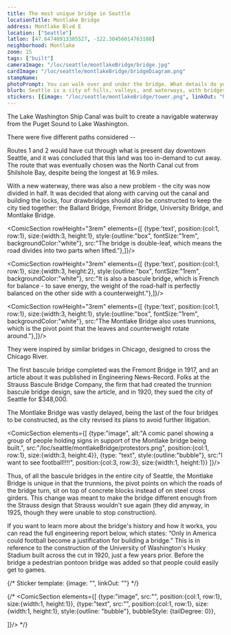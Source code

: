 ```yaml
---
title: The most unique bridge in Seattle
locationTitle: Montlake Bridge
address: Montlake Blvd E
location: ["Seattle"] 
latlon: [47.64740913305527, -122.30456014763188]
neighborhood: Montlake
zoom: 15
tags: ["built"]
cameraImage: "/loc/seattle/montlakeBridge/bridge.jpg"
cardImage: "/loc/seattle/montlakeBridge/bridgeDiagram.png"
stampName:
photoPrompt: You can walk over and under the bridge. What details do you notice? Can you spot the counterweights?
blurb: Seattle is a city of hills, valleys, and waterways, with bridges connecting people together. The Montlake Bridge is unique in its engineering, as its design was to prevent the city from getting sued.
stickers: [{image: "/loc/seattle/montlakeBridge/tower.png", linkOut: "https://www.loc.gov/resource/hhh.wa0441.sheet/?sp=3", title: "Diagram of Montlake Bridge control tower"},{image: "/loc/seattle/montlakeBridge/seattleMap.png", linkOut: "https://www.loc.gov/resource/hhh.wa0441.sheet/?sp=1", title: "Map of Montlake Bridge location"},{image: "/loc/seattle/montlakeBridge/montlakeBridge.png", linkOut: "https://www.loc.gov/resource/hhh.wa0441.sheet/?sp=1", title: "Title of engineering report"},{image: "/loc/seattle/montlakeBridge/bridgeDiagram.png", linkOut: "https://www.loc.gov/resource/hhh.wa0441.sheet/?sp=1", title: "Diagram of bridge from HAER report"}, {image: "/loc/seattle/montlakeBridge/protestors.png"}]
---
```


The Lake Washington Ship Canal was built to create a navigable waterway from the Puget Sound to Lake Washington. 

There were five different paths considered -- 

<LOCItem
    type="map"
    image="/loc/seattle/montlakeBridge/canalRoutes.png"
    linkOut="https://www.loc.gov/resource/gdcmassbookdig.historyadvantage00seat/?sp=33&q=seattle+canal&r=-0.288,0.48,1.732,1.187,0"
    caption="Map depicting the various proposed routes for the Lake Washington Ship Canal."/>

Routes 1 and 2 would have cut through what is present day downtown Seattle, and it was concluded that this land was too in-demand to cut away. The route that was eventually chosen was the North Canal cut from Shilshole Bay, despite being the longest at 16.9 miles.

With a new waterway, there was also a new problem - the city was now divided in half. It was decided that along with carving out the canal and building the locks, four drawbridges should also be constructed to keep the city tied together: the Ballard Bridge, Fremont Bridge, University Bridge, and Montlake Bridge.


<ComicSection rowHeight="3rem" elements={[
    {type:'text', position:{col:1, row:1}, size:{width:3, height:1}, style:{outline:"box", fontSize:"1rem", backgroundColor:"white"}, src:"The bridge is double-leaf, which means the road divides into two parts when lifted."},]}/>

<LOCItem
    type="pnp"
    image="/loc/seattle/montlakeBridge/doubleLeaf.png"
    linkOut="https://www.loc.gov/resource/hhh.wa0441.sheet/?sp=1&st=image"
    caption="Survey drawing showing the Montlake Bridge spanning Montlake Cut at State Route 513"
    alt="Reproduction of a survey drawing of the Montlake Bridge spanning Montlake Cut."/>
<ComicSection rowHeight="3rem" elements={[
    {type:'text', position:{col:1, row:1}, size:{width:3, height:2}, style:{outline:"box", fontSize:"1rem", backgroundColor:"white"}, src:"It is also a bascule bridge, which is French for balance - to save energy, the weight of the road-half is perfectly balanced on the other side with a counterweight."},]}/>

<LOCItem
    type="pnp"
    image="/loc/seattle/montlakeBridge/bascule.png"
    linkOut="https://www.loc.gov/resource/hhh.wa0441.sheet/?sp=3&st=image"
    caption="Survey drawing of Montlake Bridge with a close view of the bridge's bascule trusses."
    alt="Reproduction of a survey drawing of the Montlake Bridge spanning Montlake Cut with a close view of the bridge's trusses."/>

<ComicSection rowHeight="3rem" elements={[
    {type:'text', position:{col:1, row:1}, size:{width:3, height:1}, style:{outline:"box", fontSize:"1rem", backgroundColor:"white"}, src:"The Montlake Bridge also uses trunnions, which is the pivot point that the leaves and counterweight rotate around."},]}/>

<LOCItem
    type="pnp"
    image="/loc/seattle/montlakeBridge/trunnion.png"
    linkOut="https://www.loc.gov/resource/hhh.wa0441.sheet/?sp=2&st=image"
    caption="Survey drawing of Montlake Bridge with a close view of the bridge's trunnion bascule design."
    alt="Reproduction of a survey drawing of the Montlake Bridge. The drawing has a diagram that explains the various parts of the bridge's trunnion bascule design."/>

They were inspired by similar bridges in Chicago, designed to cross the Chicago River.

<LOCItem
    type="pnp"
    image="/loc/seattle/montlakeBridge/chicagoBridge.png"
    linkOut="https://www.loc.gov/resource/stereo.1s12313/"
    caption="Michigan Avenue Bridge over Chicago River."
    alt="Stereograph of bridge opening up for a boat to pass under"/>

The first bascule bridge completed was the Fremont Bridge in 1917, and an article about it was published in Engineering News-Record. Folks at the Strauss Bascule Bridge Company, the firm that had created the trunnion bascule bridge design, saw the article, and in 1920, they sued the city of Seattle for $348,000.

The Montlake Bridge was vastly delayed, being the last of the four bridges to be constructed, as the city revised its plans to avoid further litigation. 

<ComicSection elements={[
    {type:"image", alt:"A comic panel showing a group of people holding signs in support of the Montlake bridge being built.", src:"/loc/seattle/montlakeBridge/protestors.png", position:{col:1, row:1}, size:{width:3, height:4}},
    {type: "text", style:{outline:"bubble"}, src:"I want to see football!!!!", position:{col:3, row:3}, size:{width:1, height:1}}
]}/>


Thus, of all the bascule bridges in the entire city of Seattle, the Montlake Bridge is unique in that the trunnions, the pivot points on which the roads of the bridge turn, sit on top of concrete blocks instead of on steel cross girders. This change was meant to make the bridge different enough from the Strauss design that Strauss wouldn't sue again (they did anyway, in 1925, though they were unable to stop construction).

If you want to learn more about the bridge's history and how it works, you can read the full engineering report below, which states: “Only in America could football become a justification for building a bridge.” This is in reference to the construction of the University of Washington's Husky Stadium built across the cut in 1920, just a few years prior. Before the bridge a pedestrian pontoon bridge was added so that people could easily get to games.

<BigLink link="https://tile.loc.gov/storage-services/master/pnp/habshaer/wa/wa0400/wa0441/data/wa0441data.pdf" thumbnail="/placeholderThumbnail.png" title="Montlake Bridge HAER Report"/>

{/* 
Sticker template: 
{image: "", linkOut: ""}
*/}

{/* <ComicSection elements={[
    {type:"image", src:"", position:{col:1, row:1}, size:{width:1, height:1}},
    {type:"text", src:"", position:{col:1, row:1}, size:{width:1, height:1}, style:{outline: "bubble"}, bubbleStyle: {tailDegree: 0}},

]}/>  */}
